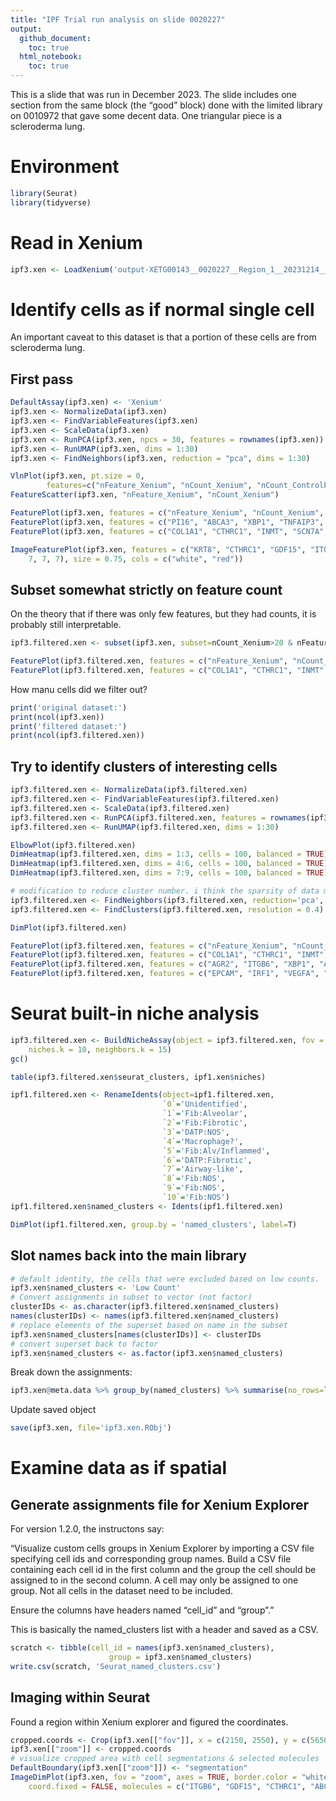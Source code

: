 ```yaml
---
title: "IPF Trial run analysis on slide 0020227"
output:
  github_document:
    toc: true
  html_notebook:
    toc: true
---
```


This is a slide that was run in December 2023. The slide includes one section from the same block (the "good" block) done with the limited library on 0010972 that gave some decent data. One triangular piece is a scleroderma lung.

# Environment
```r
library(Seurat)
library(tidyverse)
```

# Read in Xenium 
```r
ipf3.xen <- LoadXenium('output-XETG00143__0020227__Region_1__20231214__022306/')
```

# Identify cells as if normal single cell

An important caveat to this dataset is that a portion of these cells are from scleroderma lung. 

## First pass
```r
DefaultAssay(ipf3.xen) <- 'Xenium'
ipf3.xen <- NormalizeData(ipf3.xen)
ipf3.xen <- FindVariableFeatures(ipf3.xen)
ipf3.xen <- ScaleData(ipf3.xen)
ipf3.xen <- RunPCA(ipf3.xen, npcs = 30, features = rownames(ipf3.xen))
ipf3.xen <- RunUMAP(ipf3.xen, dims = 1:30)
ipf3.xen <- FindNeighbors(ipf3.xen, reduction = "pca", dims = 1:30)

```
```r
VlnPlot(ipf3.xen, pt.size = 0,
        features=c("nFeature_Xenium", "nCount_Xenium", "nCount_ControlProbe"))
FeatureScatter(ipf3.xen, "nFeature_Xenium", "nCount_Xenium")
```

```r
FeaturePlot(ipf3.xen, features = c("nFeature_Xenium", "nCount_Xenium", "nCount_ControlProbe", "nFeature_ControlProbe", 'AGR2','ITGB6'), min.cutoff='q25', max.cutoff='q90')
FeaturePlot(ipf3.xen, features = c("PI16", "ABCA3", "XBP1", "TNFAIP3", "WNT5A", "IFITM1"), min.cutoff='q25', max.cutoff='q90')
FeaturePlot(ipf3.xen, features = c("COL1A1", "CTHRC1", "INMT", "SCN7A", "KRT8", "GDF15"), min.cutoff='q25', max.cutoff='q90')
```
```r
ImageFeaturePlot(ipf3.xen, features = c("KRT8", "CTHRC1", "GDF15", "ITGB6"), max.cutoff = c(7,
    7, 7, 7), size = 0.75, cols = c("white", "red"))
```



## Subset somewhat strictly on feature count
On the theory that if there was only few features, but they had counts, it is probably still interpretable.
```r
ipf3.filtered.xen <- subset(ipf3.xen, subset=nCount_Xenium>20 & nFeature_Xenium>4)
```
```r
FeaturePlot(ipf3.filtered.xen, features = c("nFeature_Xenium", "nCount_Xenium", "nCount_ControlProbe", "nFeature_ControlProbe", 'AGR2','ITGB6'), min.cutoff='q25', max.cutoff='q90')
FeaturePlot(ipf3.filtered.xen, features = c("COL1A1", "CTHRC1", "INMT", "SCN7A", "KRT8", "CLDN4"), min.cutoff='q25', max.cutoff='q90')
```
How manu cells did we filter out?
```r
print('original dataset:')
print(ncol(ipf3.xen))
print('filtered dataset:')
print(ncol(ipf3.filtered.xen))
```


## Try to identify clusters of interesting cells
```r
ipf3.filtered.xen <- NormalizeData(ipf3.filtered.xen)
ipf3.filtered.xen <- FindVariableFeatures(ipf3.filtered.xen)
ipf3.filtered.xen <- ScaleData(ipf3.filtered.xen)
ipf3.filtered.xen <- RunPCA(ipf3.filtered.xen, features = rownames(ipf3.filtered.xen))
ipf3.filtered.xen <- RunUMAP(ipf3.filtered.xen, dims = 1:30)
```
```r
ElbowPlot(ipf3.filtered.xen)
DimHeatmap(ipf3.filtered.xen, dims = 1:3, cells = 100, balanced = TRUE)
DimHeatmap(ipf3.filtered.xen, dims = 4:6, cells = 100, balanced = TRUE)
DimHeatmap(ipf3.filtered.xen, dims = 7:9, cells = 100, balanced = TRUE)
```

```r
# modification to reduce cluster number. i think the sparsity of data means that pruned edges leads to more communities.
ipf3.filtered.xen <- FindNeighbors(ipf3.filtered.xen, reduction='pca', dims=1:17, prune.SNN=0) 
ipf3.filtered.xen <- FindClusters(ipf3.filtered.xen, resolution = 0.4)
```
```r
DimPlot(ipf3.filtered.xen)
```


```r
FeaturePlot(ipf3.filtered.xen, features = c("nFeature_Xenium", "nCount_Xenium", "nCount_ControlProbe", "nFeature_ControlProbe"), min.cutoff='q1', max.cutoff='q90')
FeaturePlot(ipf3.filtered.xen, features = c("COL1A1", "CTHRC1", "INMT", "SCN7A", "TNFAIP3", "IFITM1"), min.cutoff='q1', max.cutoff='q90')
FeaturePlot(ipf3.filtered.xen, features = c("AGR2", "ITGB6", "XBP1", "ABCA3", "KRT8", "CLDN4"), min.cutoff='q1', max.cutoff='q90')
FeaturePlot(ipf3.filtered.xen, features = c("EPCAM", "IRF1", "VEGFA", "GDF15", "FKBP5", "PDGFRA"), min.cutoff='q1', max.cutoff='q90')
```
# Seurat built-in niche analysis

```r
ipf3.filtered.xen <- BuildNicheAssay(object = ipf3.filtered.xen, fov = "fov", group.by = "seurat_clusters",
    niches.k = 10, neighbors.k = 15)
gc()
```
```r
table(ipf3.filtered.xen$seurat_clusters, ipf1.xen$niches)
```




```r
ipf1.filtered.xen <- RenameIdents(object=ipf1.filtered.xen,
                                  `0`='Unidentified',
                                  `1`='Fib:Alveolar',
                                  `2`='Fib:Fibrotic',
                                  `3`='DATP:NOS',
                                  `4`='Macrophage?',
                                  `5`='Fib:Alv/Inflammed',
                                  `6`='DATP:Fibrotic',
                                  `7`='Airway-like',
                                  `8`='Fib:NOS',
                                  `9`='Fib:NOS',
                                  `10`='Fib:NOS')
ipf1.filtered.xen$named_clusters <- Idents(ipf1.filtered.xen)
```
```r
DimPlot(ipf1.filtered.xen, group.by = 'named_clusters', label=T)
```

## Slot names back into the main library

```r
# default identity, the cells that were excluded based on low counts.
ipf3.xen$named_clusters <- 'Low Count'
# Convert assignments in subset to vector (not factor)
clusterIDs <- as.character(ipf3.filtered.xen$named_clusters)
names(clusterIDs) <- names(ipf3.filtered.xen$named_clusters)
# replace elements of the superset based on name in the subset
ipf3.xen$named_clusters[names(clusterIDs)] <- clusterIDs
# convert superset back to factor
ipf3.xen$named_clusters <- as.factor(ipf3.xen$named_clusters)
```
Break down the assignments:
```r
ipf3.xen@meta.data %>% group_by(named_clusters) %>% summarise(no_rows=length(named_clusters))
```
Update saved object
```r
save(ipf3.xen, file='ipf3.xen.RObj')
```

# Examine data as if spatial

## Generate assignments file for Xenium Explorer
For version 1.2.0, the instructons say:

"Visualize custom cells groups in Xenium Explorer by importing a CSV file specifying cell ids and corresponding group names. Build a CSV file containing each cell id in the first column and the group the cell should be assigned to in the second column. A cell may only be assigned to one group. Not all cells in the dataset need to be included.

Ensure the columns have headers named “cell_id” and “group”."

This is basically the named_clusters list with a header and saved as a CSV.

```r
scratch <- tibble(cell_id = names(ipf3.xen$named_clusters),
                      group = ipf3.xen$named_clusters)
write.csv(scratch, 'Seurat_named_clusters.csv')
```

## Imaging within Seurat
Found a region within Xenium explorer and figured the coordinates.

```r
cropped.coords <- Crop(ipf3.xen[["fov"]], x = c(2150, 2550), y = c(5650, 5950), coords = "plot")
ipf3.xen[["zoom"]] <- cropped.coords
# visualize cropped area with cell segmentations & selected molecules
DefaultBoundary(ipf3.xen[["zoom"]]) <- "segmentation"
ImageDimPlot(ipf3.xen, fov = "zoom", axes = TRUE, border.color = "white", border.size = 0.1, cols = "polychrome",
    coord.fixed = FALSE, molecules = c("ITGB6", "GDF15", "CTHRC1", "ABCA3", "CLDN4"), nmols = 10000)
```

